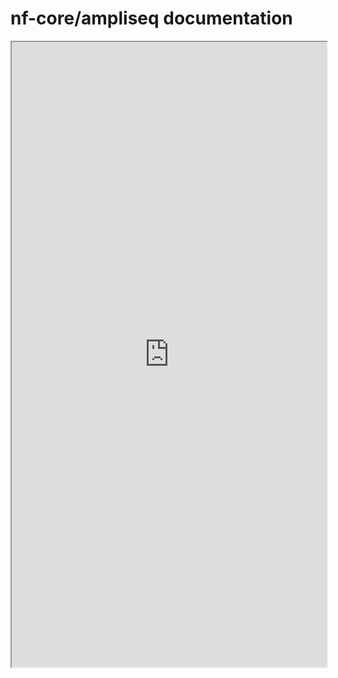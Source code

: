 # nf-core/ampliseq documentation

```{=html}
<iframe width="100%" height="1000" src="https://nf-co.re/ampliseq" title="nf-core ampliseq documentation"></iframe>
```